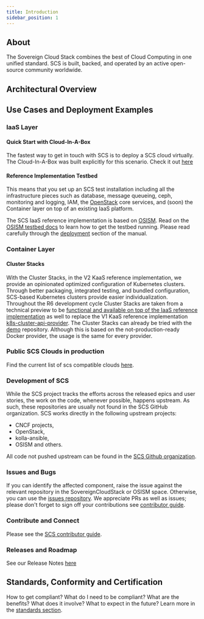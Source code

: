 ```yaml
---
title: Introduction
sidebar_position: 1
---
```



## About

The Sovereign Cloud Stack combines the best of Cloud Computing in one unified standard.
SCS is built, backed, and operated by an active open-source community worldwide.

## Architectural Overview

<ArchitecturalModel jsonFilePath="data/architecturalOverviewData.json" />

## Use Cases and Deployment Examples

### IaaS Layer

#### Quick Start with Cloud-In-A-Box

The fastest way to get in touch with SCS is to deploy a SCS cloud virtually. The Cloud-In-A-Box was built explicitly for this scenario. Check it out [here](/docs/iaas/guides/deploy-guide/examples/cloud-in-a-box)

#### Reference Implementation Testbed

This means that you set up an SCS test installation including all the infrastructure
pieces such as database, message queueing, ceph, monitoring and logging, IAM, the
[OpenStack](https://openstack.org/) core services, and (soon) the Container layer
on top of an existing IaaS platform.

The SCS IaaS reference implementation is based on [OSISM](https://osism.tech/). Read on the
[OSISM testbed docs](https://docs.osism.de/testbed/) to learn how to get the
testbed running. Please read carefully through the
[deployment](https://docs.osism.de/testbed/deployment.html) section of the
manual.

### Container Layer

#### Cluster Stacks

With the Cluster Stacks, in the V2 KaaS reference implementation, we provide an opinionated optimized configuration of Kubernetes clusters. Through better packaging, integrated testing, and bundled configuration, SCS-based Kubernetes clusters provide easier individualization.
Throughout the R6 development cycle Cluster Stacks are taken from a technical preview to be [functional and available on top of the IaaS reference implementation](https://github.com/SovereignCloudStack/issues/milestone/8) as well to replace the V1 KaaS reference implementation [k8s-cluster-api-provider](https://github.com/SovereignCloudStack/k8s-cluster-api-provider/).
The Cluster Stacks can already be tried with the [demo](https://github.com/SovereignCloudStack/cluster-stacks-demo) repository. Although this is based on the not-production-ready Docker provider, the usage is the same for every provider.

### Public SCS Clouds in production

Find the current list of scs compatible clouds [here](https://docs.scs.community/standards/certification/overview#compliant-cloud-environments).

### Development of SCS

While the SCS project tracks the efforts across the released epics and user stories, the work on the code, whenever possible, happens upstream. As such, these repositories are usually not found in the SCS GitHub organization. SCS works directly in the following upstream projects:

- CNCF projects,
- OpenStack,
- kolla-ansible,
- OSISM and others.

All code not pushed upstream can be found in the [SCS Github organization](https://github.com/SovereignCloudStack).

### Issues and Bugs

If you can identify the affected component, raise the issue against the relevant repository in the SovereignCloudStack or OSISM space. Otherwise, you can use the [issues repository](https://github.com/SovereignCloudStack/issues). We appreciate PRs as well as issues; please don't forget to sign off your contributions see [contributor guide](https://docs.scs.community/community).

### Contribute and Connect

Please see the [SCS contributor guide](https://docs.scs.community/community).

### Releases and Roadmap

See our Release Notes [here](https://docs.scs.community/docs/category/releases)

## Standards, Conformity and Certification

How to get compliant? What do I need to be compliant? What are the benefits? What does it involve? What to expect in the future? Learn more in the [standards section](https://docs.scs.community/standards).
